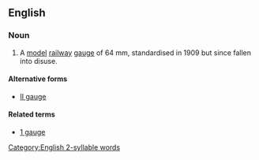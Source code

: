==English==
{{wikipedia}}

===Noun===
{{en-noun|-}}

# A [[model]] [[railway]] [[gauge]] of 64 mm, standardised in 1909 but since fallen into disuse.

====Alternative forms====
* [[II gauge]]

====Related terms====
* [[1 gauge]]

[[Category:English 2-syllable words]]